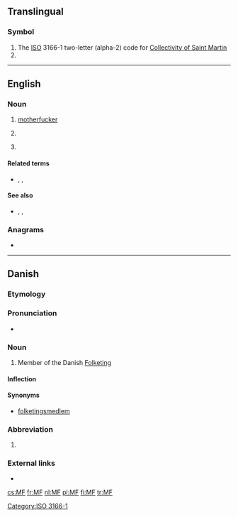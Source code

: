 {{also|mf|mF}}
==Translingual==

===Symbol===
{{head|mul|symbol}}

# The [[ISO]] 3166-1 two-letter (alpha-2) code for [[Collectivity of Saint Martin]]
# {{SI-unit-abb|mega|farad|[[electrical]] [[capacitance]]}}

[[Category:ISO 3166-1]]

----

==English==

===Noun===
{{en-noun}}

# {{lb|en|coarse|slang}} [[motherfucker]]
# {{lb|en|electronics}} {{initialism of|medium frequency|lang=en}}
#{{lb|en|medicine}} {{short for|myelofibrosis|lang=en}}
====Related terms====
* {{sense|electronics}} {{l|en|LF}}, {{l|en|HF}}, {{l|en|MW}}

====See also====
* {{sense|electronics}} {{l|en|RF}}, {{l|en|LW}}, {{l|en|SW}}

===Anagrams===
* {{l|en|FM}}

----

==Danish==

===Etymology===
{{initialism of|medlem af Folketinget||member of the Danish Folketing|lang=da}}

===Pronunciation===
* {{IPA|/ɛmɛf/|[ˈɛmˈɛf]|[ɛmˈɛf]|lang=da}}

===Noun===
{{da-noun|stem=MF'|en|er}}

# {{lb|da|politics}} Member of the Danish [[w:Folketing|Folketing]]

====Inflection====
{{da-noun-infl|stem=MF'|en|er|4=MF's}}

====Synonyms====
* [[folketingsmedlem]]

===Abbreviation===
{{rfc-header|Abbreviation}}
{{head|da|abbreviation|head=MF ''or'' [[M/F]]}}

# {{abbreviation of|motorfærge|lang=da}}

===External links===
* {{pedialite|lang=da}}

[[cs:MF]]
[[fr:MF]]
[[nl:MF]]
[[pl:MF]]
[[fi:MF]]
[[tr:MF]]